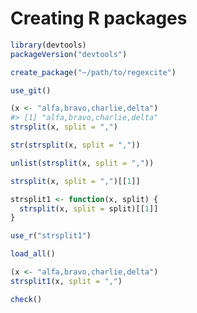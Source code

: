 # Creating R packages

```r
library(devtools)
packageVersion("devtools")


```


```r
create_package("~/path/to/regexcite")
```


```r
use_git()
```

```r
(x <- "alfa,bravo,charlie,delta")
#> [1] "alfa,bravo,charlie,delta"
strsplit(x, split = ",")
```

```r
str(strsplit(x, split = ","))
```


```r
unlist(strsplit(x, split = ","))
```


```r
strsplit(x, split = ",")[[1]]
```


```r
strsplit1 <- function(x, split) {
  strsplit(x, split = split)[[1]]
}
```

```r
use_r("strsplit1")
```

```r
load_all()
```


```r

(x <- "alfa,bravo,charlie,delta")
strsplit1(x, split = ",")
```


```r
check()
```


